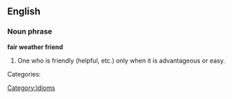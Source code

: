 ==English==

===Noun phrase===
'''fair weather friend'''
#One who is friendly (helpful, etc.) only when it is advantageous or easy. 

Categories:
[[Category:Idioms]]
